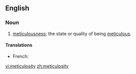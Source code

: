 ==English==

===Noun===
{{en-noun|-}}

# [[meticulousness]]; the state or quality of being [[meticulous]].

====Translations====
{{trans-top|Definition}}
* French: {{t|fr|méticulosité|f}}
{{trans-mid}}
{{trans-bottom}}

[[vi:meticulosity]]
[[zh:meticulosity]]